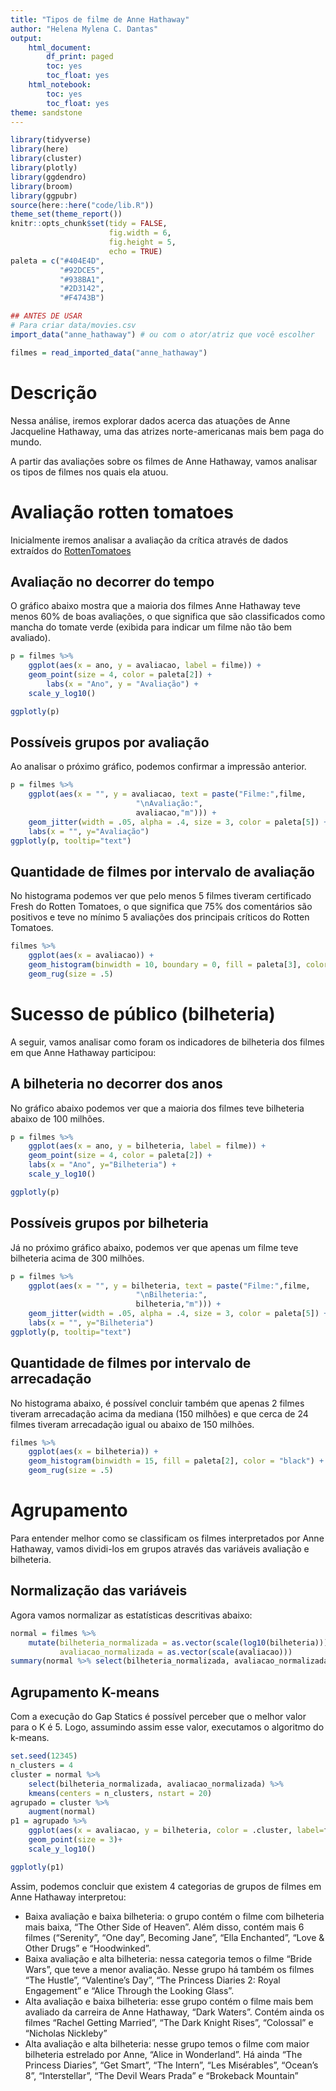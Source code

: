 ```yaml
---
title: "Tipos de filme de Anne Hathaway"
author: "Helena Mylena C. Dantas"
output:
    html_document:
        df_print: paged
        toc: yes
        toc_float: yes
    html_notebook:
        toc: yes
        toc_float: yes
theme: sandstone
---
```



```r
library(tidyverse)
library(here)
library(cluster)
library(plotly)
library(ggdendro)
library(broom)
library(ggpubr)
source(here::here("code/lib.R"))
theme_set(theme_report())
knitr::opts_chunk$set(tidy = FALSE,
                      fig.width = 6,
                      fig.height = 5,
                      echo = TRUE)
paleta = c("#404E4D",
           "#92DCE5",
           "#938BA1",
           "#2D3142",
           "#F4743B")
```

```r
## ANTES DE USAR
# Para criar data/movies.csv
import_data("anne_hathaway") # ou com o ator/atriz que você escolher
```


```r
filmes = read_imported_data("anne_hathaway")
```

# Descrição


Nessa análise, iremos explorar dados acerca das atuações de Anne Jacqueline Hathaway, uma das atrizes norte-americanas mais bem paga do mundo. 

A partir das avaliações sobre os filmes de Anne Hathaway, vamos analisar os tipos de filmes nos quais ela atuou.

# Avaliação rotten tomatoes

Inicialmente iremos analisar a avaliação da crítica através de dados extraídos do [RottenTomatoes](https://www.rottentomatoes.com/)

## Avaliação no decorrer do tempo

O gráfico abaixo mostra que a maioria dos filmes Anne Hathaway teve menos 60% de boas avaliações, o que significa que são classificados como mancha do tomate verde (exibida para indicar um filme não tão bem avaliado).

```r
p = filmes %>% 
    ggplot(aes(x = ano, y = avaliacao, label = filme)) + 
    geom_point(size = 4, color = paleta[2]) + 
        labs(x = "Ano", y = "Avaliação") +
    scale_y_log10()

ggplotly(p)
```

## Possíveis grupos por avaliação

Ao analisar o próximo gráfico, podemos confirmar a impressão anterior.
```r
p = filmes %>% 
    ggplot(aes(x = "", y = avaliacao, text = paste("Filme:",filme,
                            "\nAvaliação:",
                            avaliacao,"m"))) + 
    geom_jitter(width = .05, alpha = .4, size = 3, color = paleta[5]) + 
    labs(x = "", y="Avaliação")
ggplotly(p, tooltip="text")

```
## Quantidade de filmes por intervalo de avaliação

No histograma podemos ver que pelo menos 5 filmes tiveram certificado Fresh do Rotten Tomatoes, o que significa que 75% dos comentários são positivos e teve no mínimo 5 avaliações dos principais críticos do Rotten Tomatoes.

```r
filmes %>% 
    ggplot(aes(x = avaliacao)) + 
    geom_histogram(binwidth = 10, boundary = 0, fill = paleta[3], color = "black") + 
    geom_rug(size = .5) 
```

# Sucesso de público (bilheteria)

A seguir, vamos analisar como foram os indicadores de bilheteria dos filmes em que Anne Hathaway participou:

## A bilheteria no decorrer dos anos

No gráfico abaixo podemos ver que a maioria dos filmes teve bilheteria abaixo de 100 milhões.

```r
p = filmes %>% 
    ggplot(aes(x = ano, y = bilheteria, label = filme)) + 
    geom_point(size = 4, color = paleta[2]) + 
    labs(x = "Ano", y="Bilheteria") +
    scale_y_log10()

ggplotly(p)
```

## Possíveis grupos por bilheteria

Já no próximo gráfico abaixo, podemos ver que apenas um filme teve bilheteria acima de 300 milhões.

```r
p = filmes %>% 
    ggplot(aes(x = "", y = bilheteria, text = paste("Filme:",filme,
                            "\nBilheteria:",
                            bilheteria,"m"))) + 
    geom_jitter(width = .05, alpha = .4, size = 3, color = paleta[5]) + 
    labs(x = "", y="Bilheteria")
ggplotly(p, tooltip="text")
```


## Quantidade de filmes por intervalo de arrecadação

No histograma abaixo, é possível concluir também que apenas 2 filmes tiveram arrecadação acima da mediana (150 milhões) e que cerca de 24 filmes tiveram arrecadação igual ou abaixo de 150 milhões.

```r
filmes %>% 
    ggplot(aes(x = bilheteria)) + 
    geom_histogram(binwidth = 15, fill = paleta[2], color = "black") + 
    geom_rug(size = .5) 
```

# Agrupamento 

Para entender melhor como se classificam os filmes interpretados por Anne Hathaway, vamos dividi-los em grupos através das variáveis avaliação e bilheteria.

## Normalização das variáveis

Agora vamos normalizar as estatísticas descritivas abaixo:

```r
normal = filmes %>% 
    mutate(bilheteria_normalizada = as.vector(scale(log10(bilheteria))), 
           avaliacao_normalizada = as.vector(scale(avaliacao)))
summary(normal %>% select(bilheteria_normalizada, avaliacao_normalizada))
```
## Agrupamento K-means

Com a execução do Gap Statics é possível perceber que o melhor valor para o K é 5. Logo, assumindo assim esse valor, executamos o algoritmo do k-means.

```r
set.seed(12345)
n_clusters = 4
cluster = normal %>% 
    select(bilheteria_normalizada, avaliacao_normalizada) %>% 
    kmeans(centers = n_clusters, nstart = 20)
agrupado = cluster %>% 
    augment(normal)
p1 = agrupado %>% 
    ggplot(aes(x = avaliacao, y = bilheteria, color = .cluster, label=filme))  + 
    geom_point(size = 3)+
    scale_y_log10()

ggplotly(p1)
```

Assim, podemos concluir que existem 4 categorias de grupos de filmes em Anne Hathaway interpretou:

* Baixa avaliação e baixa bilheteria: o grupo contém o filme com bilheteria mais baixa, "The Other Side of Heaven". Além disso, contém mais 6 filmes ("Serenity", "One day", Becoming Jane", "Ella Enchanted", "Love & Other Drugs" e "Hoodwinked". 
* Baixa avaliação e alta bilheteria: nessa categoria temos o filme "Bride Wars", que teve a menor avaliação. Nesse grupo há também os filmes "The Hustle", "Valentine's Day", "The Princess Diaries 2: Royal Engagement" e "Alice Through the Looking Glass".
* Alta avaliação e baixa bilheteria: esse grupo contém o filme mais bem avaliado da carreira de Anne Hathaway, "Dark Waters". Contém ainda os filmes "Rachel Getting Married", "The Dark Knight Rises", "Colossal" e "Nicholas Nickleby"
* Alta avaliação e alta bilheteria: nesse grupo temos o filme com maior bilheteria estrelado por Anne, "Alice in Wonderland". Há ainda "The Princess Diaries", "Get Smart", "The Intern", "Les Misérables", "Ocean's 8", "Interstellar", "The Devil Wears Prada" e "Brokeback Mountain"
